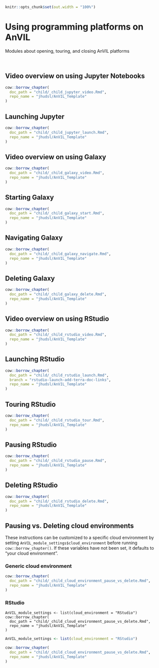 ```r
knitr::opts_chunk$set(out.width = "100%")
```

# Using programming platforms on AnVIL

Modules about opening, touring, and closing AnVIL platforms

<br>

## Video overview on using Jupyter Notebooks 

:::: {.borrowed_chunk}
```r
cow::borrow_chapter(
  doc_path = "child/_child_jupyter_video.Rmd",
  repo_name = "jhudsl/AnVIL_Template"
)
```
::::

## Launching Jupyter

:::: {.borrowed_chunk}
```r
cow::borrow_chapter(
  doc_path = "child/_child_jupyter_launch.Rmd",
  repo_name = "jhudsl/AnVIL_Template"
)
```
::::

## Video overview on using Galaxy

:::: {.borrowed_chunk}
```r
cow::borrow_chapter(
  doc_path = "child/_child_galaxy_video.Rmd",
  repo_name = "jhudsl/AnVIL_Template"
)
```
::::

## Starting Galaxy

:::: {.borrowed_chunk}
```r
cow::borrow_chapter(
  doc_path = "child/_child_galaxy_start.Rmd",
  repo_name = "jhudsl/AnVIL_Template"
)
```
::::

## Navigating Galaxy

:::: {.borrowed_chunk}
```r
cow::borrow_chapter(
  doc_path = "child/_child_galaxy_navigate.Rmd",
  repo_name = "jhudsl/AnVIL_Template"
)
```
::::

## Deleting Galaxy

:::: {.borrowed_chunk}
```r
cow::borrow_chapter(
  doc_path = "child/_child_galaxy_delete.Rmd",
  repo_name = "jhudsl/AnVIL_Template"
)
```
::::

## Video overview on using RStudio

:::: {.borrowed_chunk}
```r
cow::borrow_chapter(
  doc_path = "child/_child_rstudio_video.Rmd",
  repo_name = "jhudsl/AnVIL_Template"
)
```
::::

## Launching RStudio

:::: {.borrowed_chunk}
```r
cow::borrow_chapter(
  doc_path = "child/_child_rstudio_launch.Rmd",
  branch = "rstudio-launch-add-terra-doc-links",
  repo_name = "jhudsl/AnVIL_Template"
)
```
::::

## Touring RStudio

:::: {.borrowed_chunk}
```r
cow::borrow_chapter(
  doc_path = "child/_child_rstudio_tour.Rmd",
  repo_name = "jhudsl/AnVIL_Template"
)
```
::::

## Pausing RStudio

:::: {.borrowed_chunk}
```r
cow::borrow_chapter(
  doc_path = "child/_child_rstudio_pause.Rmd",
  repo_name = "jhudsl/AnVIL_Template"
)
```
::::

## Deleting RStudio

:::: {.borrowed_chunk}
```r
cow::borrow_chapter(
  doc_path = "child/_child_rstudio_delete.Rmd",
  repo_name = "jhudsl/AnVIL_Template"
)
```
::::

## Pausing vs. Deleting cloud environments

These instructions can be customized to a specific cloud environment by setting `AnVIL_module_settings$cloud_environment` before running `cow::borrow_chapter()`.  If these variables have not been set, it defaults to "your cloud environment".

### Generic cloud environment

:::: {.borrowed_chunk}
```r
cow::borrow_chapter(
  doc_path = "child/_child_cloud_environment_pause_vs_delete.Rmd",
  repo_name = "jhudsl/AnVIL_Template"
)
```
::::

### RStudio

```
AnVIL_module_settings <- list(cloud_environment = "RStudio")
cow::borrow_chapter(
  doc_path = "child/_child_cloud_environment_pause_vs_delete.Rmd",
  repo_name = "jhudsl/AnVIL_Template"
)
```

:::: {.borrowed_chunk}
```r
AnVIL_module_settings <- list(cloud_environment = "RStudio")

cow::borrow_chapter(
  doc_path = "child/_child_cloud_environment_pause_vs_delete.Rmd",
  repo_name = "jhudsl/AnVIL_Template"
)
```
::::

